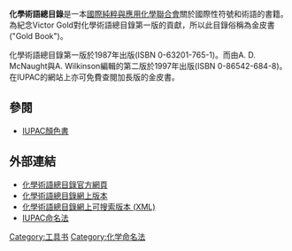 '''化學術語總目錄'''是一本[[國際純粹與應用化學聯合會|國際純粹與應用化學聯合會]]關於國際性符號和術語的書籍。為紀念Victor Gold對化學術語總目錄第一版的貢獻，所以此目錄俗稱為金皮書("Gold Book")。

化學術語總目錄第一版於1987年出版(ISBN 0-63201-765-1)。而由A. D. McNaught與A. Wilkinson編輯的第二版於1997年出版(ISBN 0-86542-684-8)。在IUPAC的網站上亦可免費查閱加長版的金皮書。

==參閱==
*[[IUPAC顏色書|IUPAC顏色書]]

==外部連結==
* [https://web.archive.org/web/20080213080951/http://www.iupac.org/publications/books/author/mcnaught.html 化學術語總目錄官方網頁]
* [https://web.archive.org/web/20051212164525/http://www.iupac.org/publications/compendium/index.html 化學術語總目錄網上版本]
* [https://web.archive.org/web/20100124150119/http://goldbook.iupac.org/index.html 化學術語總目錄網上可搜索版本 (XML)]
* [http://old.iupac.org/publications/books/seriestitles/nomenclature.html IUPAC命名法] {{Wayback|url=http://old.iupac.org/publications/books/seriestitles/nomenclature.html |date=20100208200456 }}
{{chemistry-stub}}


[[Category:工具书|Category:工具书]]
[[Category:化学命名法|Category:化学命名法]]